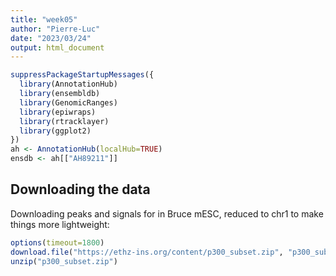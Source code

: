 ```yaml
---
title: "week05"
author: "Pierre-Luc"
date: "2023/03/24"
output: html_document
---
```


```r
suppressPackageStartupMessages({
  library(AnnotationHub)
  library(ensembldb)
  library(GenomicRanges)
  library(epiwraps)
  library(rtracklayer)
  library(ggplot2)
})
ah <- AnnotationHub(localHub=TRUE)
ensdb <- ah[["AH89211"]]
```

## Downloading the data

Downloading peaks and signals for in Bruce mESC, reduced to chr1 to make things more lightweight:

```r
options(timeout=1800)
download.file("https://ethz-ins.org/content/p300_subset.zip", "p300_subset.zip")
unzip("p300_subset.zip")
```

